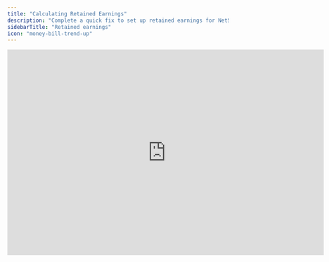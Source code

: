 ```yaml
---
title: "Calculating Retained Earnings"
description: "Complete a quick fix to set up retained earnings for NetSuite, Xero, or QuickBooks Online."
sidebarTitle: "Retained earnings"
icon: "money-bill-trend-up"
---
```


<iframe width="720" height="467" src="https://www.loom.com/embed/82c6f24084364b4dbbddbabd504ca943?sid=531cd2c5-b672-48a5-83c1-95d42db54f57" frameborder="0" webkitallowfullscreen mozallowfullscreen allowfullscreen />

When importing your chart of accounts from Oracle NetSuite, Xero, or QuickBooks Online, Francis does not currently include a retained earnings account. Manually calculating retained earnings is therefore necessary on your balance sheet for these entities.

<Info>
  Including retained earnings for Netsuite, Xero and Quickbooks Online is scheduled for release during 2025. If you have questions about this upcoming feature, feel free to reach out at [support@francis.app](mailto:support@francis.app).
</Info>

To calculate retained earnings, add net profit (or loss) to the beginning retained earnings balance:

```typescript
// Example
= "Retained earnings"[-1] + "Net profit"[0]
```

If currency conversion is enabled on your NetSuite, Xero, or Quickbooks connection, the retained earnings formula must account for differences between average and closing exchange rates:

1. **Retained earnings (starting value):** Adjust to the new month’s closing exchange rate.

2. **Net profit (current month):** Convert from the average exchange rate to the closing rate.

```typescript
// Currency conversion example
= "Retained earnings"[-1] / "Exchange rate - closing"[-1] * "Exchange rate - closing"[0] 
+ "Net profit"[0] / "Exchange rate - avg"[0] * "Exchange rate - closing"[0]
```